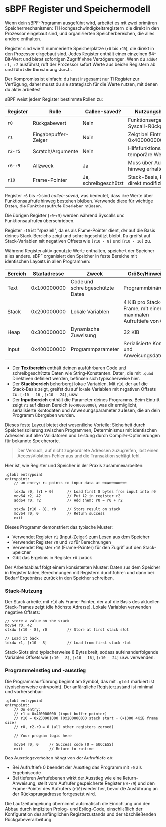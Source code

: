 
# sBPF Register und Speichermodell

Wenn dein sBPF-Programm ausgeführt wird, arbeitet es mit zwei primären Speichermechanismen: 11 Hochgeschwindigkeitsregistern, die direkt in den Prozessor eingebaut sind, und organisierten Speicherbereichen, die alles andere enthalten.

<ArticleSection name="Register" id="registers" level="h2" />

Register sind wie 11 nummerierte Speicherplätze (`r0` bis `r10`), die direkt in den Prozessor eingebaut sind. Jedes Register enthält einen einzelnen 64-Bit-Wert und bietet sofortigen Zugriff ohne Verzögerungen. Wenn du `add64 r1, r2` ausführst, ruft der Prozessor sofort Werte aus beiden Registern ab und führt die Berechnung durch.

Der Kompromiss ist einfach: du hast insgesamt nur 11 Register zur Verfügung, daher musst du sie strategisch für die Werte nutzen, mit denen du aktiv arbeitest.

sBPF weist jedem Register bestimmte Rollen zu:

| Register | Rolle                | Callee-saved?  | Nutzungshinweise                            |
|----------|----------------------|----------------|---------------------------------------------|
| `r0`     | Rückgabewert         | Nein           | Funktionsergebnisse, Syscall-Rückgabewerte  |
| `r1`     | Eingabepuffer-Zeiger | Nein           | Zeigt bei Eintritt auf 0x400000000          |
| `r2-r5`  | Scratch/Argumente    | Nein           | Hilfsfunktionsargumente, temporäre Werte    |
| `r6-r9`  | Allzweck             | Ja             | Muss über Aufrufe hinweg erhalten bleiben   |
| `r10`    | Frame-Pointer        | Ja, schreibgeschützt | Stack-Basis, kann nicht direkt modifiziert werden |

Register `r6` bis `r9` sind _callee-saved_, was bedeutet, dass ihre Werte über Funktionsaufrufe hinweg bestehen bleiben. Verwende diese für wichtige Daten, die Funktionsaufrufe überleben müssen.

Die übrigen Register (`r0`-`r5`) werden während Syscalls und Funktionsaufrufen überschrieben.

Register `r10` ist "speziell", da es als Frame-Pointer dient, der auf die Basis deines Stack-Bereichs zeigt und schreibgeschützt bleibt. Du greifst auf Stack-Variablen mit negativen Offsets wie `[r10 - 8]` und `[r10 - 16]` zu.

<ArticleSection name="Speicher" id="memory" level="h2" />

Während Register aktiv genutzte Werte enthalten, speichert der Speicher alles andere. sBPF organisiert den Speicher in feste Bereiche mit identischen Layouts in allen Programmen:

| Bereich | Startadresse  | Zweck                   | Größe/Hinweise                                          |
|---------|---------------|-------------------------|--------------------------------------------------------|
| Text    | 0x100000000   | Code und schreibgeschützte Daten | Programmbinärdatei                                     |
| Stack   | 0x200000000   | Lokale Variablen        | 4 KiB pro Stack-Frame, mit einer maximalen Aufruftiefe von 64 |
| Heap    | 0x300000000   | Dynamische Zuweisung    | 32 KiB                                                 |
| Input   | 0x400000000   | Programmparameter       | Serialisierte Konten und Anweisungsdaten              |

- Der **Textbereich** enthält deinen ausführbaren Code und schreibgeschützte Daten wie String-Konstanten. Daten, die mit `.quad` Direktiven definiert werden, befinden sich typischerweise hier.
- Der **Stackbereich** beherbergt lokale Variablen. Mit `r10`, der auf die Stack-Basis zeigt, greifst du auf lokale Variablen mit negativen Offsets zu: `[r10 - 16]`, `[r10 - 24]`, usw.
- Der **Inputbereich** enthält die Parameter deines Programms. Beim Eintritt zeigt `r1` auf diesen Bereich (`0x400000000`), was dir ermöglicht, serialisierte Kontodaten und Anweisungsparameter zu lesen, die an dein Programm übergeben wurden.

Dieses feste Layout bietet drei wesentliche Vorteile: Sicherheit durch Speicherisolierung zwischen Programmen, Determinismus mit identischen Adressen auf allen Validatoren und Leistung durch Compiler-Optimierungen für bekannte Speicherorte.

> Der Versuch, auf nicht zugeordnete Adressen zuzugreifen, löst einen AccessViolation-Fehler aus und die Transaktion schlägt fehl.

<ArticleSection name="Register und Speicher verwenden" id="using-registers-and-memory" level="h2" />

Hier ist, wie Register und Speicher in der Praxis zusammenarbeiten:

```sbpf
.globl entrypoint
entrypoint:
    // On entry: r1 points to input data at 0x400000000
    
    ldxdw r0, [r1 + 0]      // Load first 8 bytes from input into r0
    mov64 r2, 42            // Put 42 in register r2
    add64 r0, r2            // Add them: r0 = r0 + r2
    
    stxdw [r10 - 8], r0     // Store result on stack
    mov64 r0, 0             // Return success
    exit
```

Dieses Programm demonstriert das typische Muster:
- Verwendet Register `r1` (Input-Zeiger) zum Lesen aus dem Speicher
- Verwendet Register `r0` und `r2` für Berechnungen
- Verwendet Register `r10` (Frame-Pointer) für den Zugriff auf den Stack-Speicher
- Gibt das Ergebnis in Register `r0` zurück

Der Arbeitsablauf folgt einem konsistenten Muster: Daten aus dem Speicher in Register laden, Berechnungen mit Registern durchführen und dann bei Bedarf Ergebnisse zurück in den Speicher schreiben.

### Stack-Nutzung

Der Stack arbeitet mit `r10` als Frame-Pointer, der auf die Basis des aktuellen Stack-Frames zeigt (die höchste Adresse). Lokale Variablen verwenden negative Offsets:

```sbpf
// Store a value on the stack
mov64 r0, 42
stxdw [r10 - 8], r0         // Store at first stack slot

// Load it back
ldxdw r1, [r10 - 8]         // Load from first stack slot
```

Stack-Slots sind typischerweise 8 Bytes breit, sodass aufeinanderfolgende Variablen Offsets wie `[r10 - 8]`, `[r10 - 16]`, `[r10 - 24]` usw. verwenden.

### Programmeinstieg und -ausstieg

Die Programmausführung beginnt am Symbol, das mit `.globl` markiert ist (typischerweise entrypoint). Der anfängliche Registerzustand ist minimal und vorhersehbar:

```sbpf
.globl entrypoint
entrypoint:
    // On entry:
    // r1 = 0x400000000 (input buffer pointer)
    // r10 = 0x200001000 (0x200000000 stack start + 0x1000 4KiB frame size)
    // r0, r2-r9 = 0 (all other registers zeroed)

    // Your program logic here

    mov64 r0, 0     // Success code (0 = SUCCESS)
    exit            // Return to runtime
```

Das Ausstiegsverhalten hängt von der Aufruftiefe ab:
- Bei Aufruftiefe 0 beendet der Ausstieg das Programm mit `r0` als Ergebniscode. 
- Bei tieferen Aufrufebenen wirkt der Ausstieg wie eine Return-Anweisung, stellt vom Aufrufer gespeicherte Register (`r6`-`r9`) und den Frame-Pointer des Aufrufers (`r10`) wieder her, bevor die Ausführung an der Rücksprungadresse fortgesetzt wird.

Die Laufzeitumgebung übernimmt automatisch die Einrichtung und den Abbau durch impliziten Prolog- und Epilog-Code, einschließlich der Konfiguration des anfänglichen Registerzustands und der abschließenden Rückgabeverarbeitung.